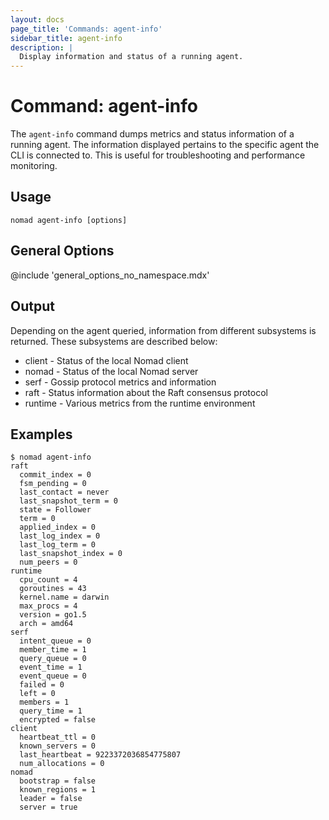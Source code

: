 ```yaml
---
layout: docs
page_title: 'Commands: agent-info'
sidebar_title: agent-info
description: |
  Display information and status of a running agent.
---
```


# Command: agent-info

The `agent-info` command dumps metrics and status information of a running
agent. The information displayed pertains to the specific agent the CLI
is connected to. This is useful for troubleshooting and performance monitoring.

## Usage

```plaintext
nomad agent-info [options]
```

## General Options

@include 'general_options_no_namespace.mdx'

## Output

Depending on the agent queried, information from different subsystems is
returned. These subsystems are described below:

- client - Status of the local Nomad client
- nomad - Status of the local Nomad server
- serf - Gossip protocol metrics and information
- raft - Status information about the Raft consensus protocol
- runtime - Various metrics from the runtime environment

## Examples

```shell-session
$ nomad agent-info
raft
  commit_index = 0
  fsm_pending = 0
  last_contact = never
  last_snapshot_term = 0
  state = Follower
  term = 0
  applied_index = 0
  last_log_index = 0
  last_log_term = 0
  last_snapshot_index = 0
  num_peers = 0
runtime
  cpu_count = 4
  goroutines = 43
  kernel.name = darwin
  max_procs = 4
  version = go1.5
  arch = amd64
serf
  intent_queue = 0
  member_time = 1
  query_queue = 0
  event_time = 1
  event_queue = 0
  failed = 0
  left = 0
  members = 1
  query_time = 1
  encrypted = false
client
  heartbeat_ttl = 0
  known_servers = 0
  last_heartbeat = 9223372036854775807
  num_allocations = 0
nomad
  bootstrap = false
  known_regions = 1
  leader = false
  server = true
```
